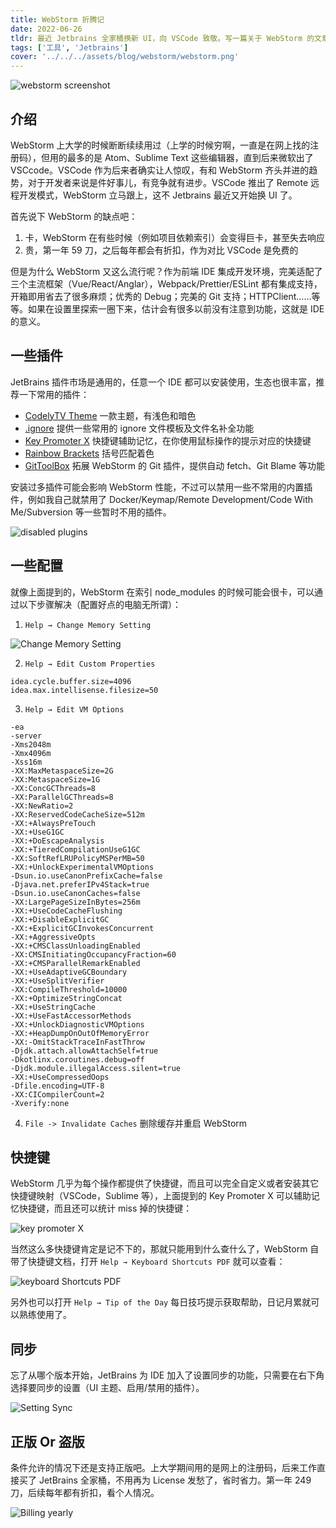 ```yaml
---
title: WebStorm 折腾记
date: 2022-06-26
tldr: 最近 Jetbrains 全家桶换新 UI，向 VSCode 致敬。写一篇关于 WebStorm 的文章吧
tags: ['工具', 'Jetbrains']
cover: '../../../assets/blog/webstorm/webstorm.png'
---
```



<img src={shot.src} alt="webstorm screenshot" />

## 介绍

WebStorm 上大学的时候断断续续用过（上学的时候穷啊，一直是在网上找的注册码），但用的最多的是 Atom、Sublime Text 这些编辑器，直到后来微软出了 VSCcode。VSCode 作为后来者确实让人惊叹，有和 WebStorm 齐头并进的趋势，对于开发者来说是件好事儿，有竞争就有进步。VSCode 推出了 Remote 远程开发模式，WebStorm 立马跟上，这不 Jetbrains 最近又开始换 UI 了。

首先说下 WebStorm 的缺点吧：

1. 卡，WebStorm 在有些时候（例如项目依赖索引）会变得巨卡，甚至失去响应
2. 贵，第一年 59 刀，之后每年都会有折扣，作为对比 VSCode 是免费的

但是为什么 WebStorm 又这么流行呢？作为前端 IDE 集成开发环境，完美适配了三个主流框架（Vue/React/Anglar），Webpack/Prettier/ESLint 都有集成支持，开箱即用省去了很多麻烦；优秀的 Debug；完美的 Git 支持；HTTPClient……等等。如果在设置里探索一圈下来，估计会有很多以前没有注意到功能，这就是 IDE 的意义。

## 一些插件

JetBrains 插件市场是通用的，任意一个 IDE 都可以安装使用，生态也很丰富，推荐一下常用的插件：

- [CodelyTV Theme](https://plugins.jetbrains.com/plugin/12891-codelytv-theme) 一款主题，有浅色和暗色
- [.ignore](https://plugins.jetbrains.com/plugin/7495--ignore) 提供一些常用的 ignore 文件模板及文件名补全功能
- [Key Promoter X](https://plugins.jetbrains.com/plugin/9792-key-promoter-x) 快捷键辅助记忆，在你使用鼠标操作的提示对应的快捷键
- [Rainbow Brackets](https://plugins.jetbrains.com/plugin/10080-rainbow-brackets) 括号匹配着色
- [GitToolBox](https://plugins.jetbrains.com/plugin/7499-gittoolbox) 拓展 WebStorm 的 Git 插件，提供自动 fetch、Git Blame 等功能

安装过多插件可能会影响 WebStorm 性能，不过可以禁用一些不常用的内置插件，例如我自己就禁用了 Docker/Keymap/Remote Development/Code With Me/Subversion 等一些暂时不用的插件。

<img src={disabledPlugins.src} alt="disabled plugins" />

## 一些配置

就像上面提到的，WebStorm 在索引 node_modules 的时候可能会很卡，可以通过以下步骤解决（配置好点的电脑无所谓）：

1. `Help → Change Memory Setting`

<img src={chnageMemory.src} alt="Change Memory Setting" />

2. `Help → Edit Custom Properties`

```
idea.cycle.buffer.size=4096
idea.max.intellisense.filesize=50
```

3. `Help → Edit VM Options`

```
-ea
-server
-Xms2048m
-Xmx4096m
-Xss16m
-XX:MaxMetaspaceSize=2G
-XX:MetaspaceSize=1G
-XX:ConcGCThreads=8
-XX:ParallelGCThreads=8
-XX:NewRatio=2
-XX:ReservedCodeCacheSize=512m
-XX:+AlwaysPreTouch
-XX:+UseG1GC
-XX:+DoEscapeAnalysis
-XX:+TieredCompilationUseG1GC
-XX:SoftRefLRUPolicyMSPerMB=50
-XX:+UnlockExperimentalVMOptions
-Dsun.io.useCanonPrefixCache=false
-Djava.net.preferIPv4Stack=true
-Dsun.io.useCanonCaches=false
-XX:LargePageSizeInBytes=256m
-XX:+UseCodeCacheFlushing
-XX:+DisableExplicitGC
-XX:+ExplicitGCInvokesConcurrent
-XX:+AggressiveOpts
-XX:+CMSClassUnloadingEnabled
-XX:CMSInitiatingOccupancyFraction=60
-XX:+CMSParallelRemarkEnabled
-XX:+UseAdaptiveGCBoundary
-XX:+UseSplitVerifier
-XX:CompileThreshold=10000
-XX:+OptimizeStringConcat
-XX:+UseStringCache
-XX:+UseFastAccessorMethods
-XX:+UnlockDiagnosticVMOptions
-XX:+HeapDumpOnOutOfMemoryError
-XX:-OmitStackTraceInFastThrow
-Djdk.attach.allowAttachSelf=true
-Dkotlinx.coroutines.debug=off
-Djdk.module.illegalAccess.silent=true
-XX:+UseCompressedOops
-Dfile.encoding=UTF-8
-XX:CICompilerCount=2
-Xverify:none
```

4. `File -> Invalidate Caches` 删除缓存并重启 WebStorm

## 快捷键

WebStorm 几乎为每个操作都提供了快捷键，而且可以完全自定义或者安装其它快捷键映射（VSCode，Sublime 等），上面提到的 Key Promoter X 可以辅助记忆快捷键，而且还可以统计 miss 掉的快捷键：

<img src={keyPromoterX.src} alt="key promoter X" />

当然这么多快捷键肯定是记不下的，那就只能用到什么查什么了，WebStorm 自带了快捷键文档，打开 `Help → Keyboard Shortcuts PDF` 就可以查看：

<img src={keyboardShortcuts.src} alt="keyboard Shortcuts PDF" />

另外也可以打开 `Help → Tip of the Day` 每日技巧提示获取帮助，日记月累就可以熟练使用了。

## 同步

忘了从哪个版本开始，JetBrains 为 IDE 加入了设置同步的功能，只需要在右下角选择要同步的设置（UI 主题、启用/禁用的插件）。

<img src={settingSync.src} alt="Setting Sync" />

## 正版 Or 盗版

条件允许的情况下还是支持正版吧。上大学期间用的是网上的注册码，后来工作直接买了 JetBrains 全家桶，不用再为 License 发愁了，省时省力。第一年 249 刀，后续每年都有折扣，看个人情况。

<img src={billing.src} alt="Billing yearly" />
